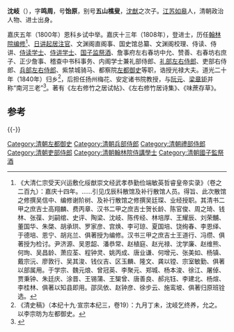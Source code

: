 '''沈岐'''（{{bd|1733年||1862年}}），字'''鸣周'''，号'''饴原'''，别号'''五山樵叟'''，[[沈猷|沈猷]]之次子。[[江苏|江苏]][[如皋|如皋]]人，清朝政治人物、进士出身。

嘉庆五年（1800年）恩科乡试中举。嘉庆十三年（1808年），登进士，历任[[翰林院|翰林院]][[编修|编修]]<ref>《大清仁宗受天兴运敷化绥猷崇文经武孝恭勤俭端敏英哲睿皇帝实录》（卷之二百九）：嘉庆十四年。……引见戊辰科散馆及补行散馆人员。得旨、此次散馆之修撰吴信中、编修谢阶树、及补行散馆之修撰吴廷琛、业经授职。其清书二甲之庶吉士高翔麟、费丙章、汉书二甲之庶吉士贺长龄、陈官俊、周之琦、钱林、张葆、刘嗣绾、史评、陶梁、沈岐、陈传经、林培厚、王耀辰、刘荣黼、董国华、朱棨、胡承珙、罗家彦、宫焕、李可琼、夏国培、饶绚春、李恩绎、于德培、恩宁、胡兆兰、俱著授为编修。汉书三甲之庶吉士王道行、冯缵、俱著授为检讨。尹济源、吴恩韶、潘恭常、赵植庭、赵光禄、沈学廉、赵维熊、何珣、吴昌龄、萧应荃、程钟灵、姚丙成、唐业谦、何增元、张美如、杨镇、戴宗沅、廖敦行、吴其浚、钱仪吉、区玉麟、隆文、龚以镗、宗室敏勤、俱著以部属用。于学宗、魏元烺、曾冠英、李聚元、郑城、杨本浚、徐江、屠倬、贾秉钟、朱廷庆、涂晋、王锡蒲、王榘曾、唐善良、郝兆钰、李建北、杨煊、李桂林、俱著以知县即用。邵凤依、赵钟彦、徐步云、施鸾坡、俱著归原班铨选。</ref>、[[日讲起居注官|日讲起居注官]]、文渊阁直阁事、国史馆总纂、文渊阁校理、侍读、侍讲、[[侍读学士|侍读学士]]、[[侍讲学士|侍讲学士]]、[[国子监祭酒|国子监祭酒]]、詹事府左右春坊中允、赞善、右春坊右庶子、正少詹事、稽查中书科事务、内阁学士兼礼部侍郎、[[礼部侍郎|礼部左右侍郎]]、吏部右侍郎、[[兵部侍郎|兵部左右侍郎]]、紫禁城骑马、都察院[[左都御史|左都御史]]等职，诰授光禄大夫。道光二十年（1840年）归乡<ref>《清史稿》（本纪十九·宣宗本纪三，卷19）：九月丁未，沈岐乞终养，允之。以李宗昉为左都御史。</ref>，后担任扬州梅花、安定诸书院教授，与[[阮元|阮元]]、[[梁章钜|梁章钜]]并称“南河三老”<ref>{{cite news|title=“南河三老”之阮元与梁章钜|url=http://www.yznews.com.cn/yzwb/html/2011-10/08/content_318615.htm|accessdate=2013-11-03|newspaper=扬州晚报|archive-url=https://web.archive.org/web/20131104140554/http://www.yznews.com.cn/yzwb/html/2011-10/08/content_318615.htm|archive-date=2013-11-04|dead-url=yes}}</ref>。著有《左右修竹之居试帖》、《左右修竹居诗集》、《味蔗存草》。

==参考==
{{Reflist}}
{{-}}
{{start box}}
{{s-off}}
{{succession box|[[祁寯藻|祁寯藻]]|[[李宗昉|李宗昉]]|[[清朝左都御史列表|漢缺左都御史]]|<small>道光二十年二月丁卯－道光二十二年九月丁未<br>（1840年3月9日－1842年10月5日）</small>}}
{{end box}}
{{嘉慶十三年戊辰科殿試金榜}}

[[Category:清朝左都御史|Category:清朝左都御史]]
[[Category:清朝兵部侍郎|Category:清朝兵部侍郎]]
[[Category:清朝禮部侍郎|Category:清朝禮部侍郎]]
[[Category:清朝吏部侍郎|Category:清朝吏部侍郎]]
[[Category:清朝翰林院侍講學士|Category:清朝翰林院侍講學士]]
[[Category:清朝國子監祭酒|Category:清朝國子監祭酒]]
